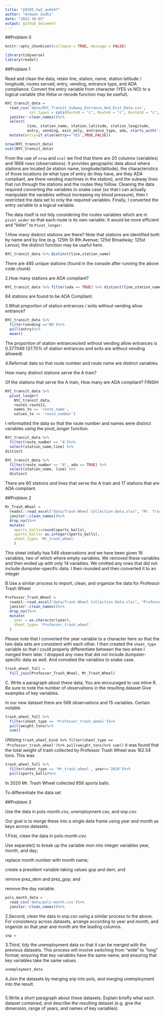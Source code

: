 ```yaml
---
title: "p8105_hw2_as6447"
author: "Armaan Sodhi"
date: "2022-10-03"
output: github_document
---
```

##Problem 0
```r
knitr::opts_chunk$set(collapse = TRUE, message = FALSE)
```

```r
library(tidyverse)
library(readxl)
```

##Problem 1

Read and clean the data; retain line, station, name, station latitude / longitude, routes served, entry, vending, entrance type, and ADA compliance. Convert the entry variable from character (YES vs NO) to a logical variable (the ifelse or recode function may be useful).

```r
NYC_transit_data = 
  read_csv('data/NYC_Transit_Subway_Entrance_And_Exit_Data.csv',
           col_types = cols(Route8 = "c", Route9 = "c", Route10 = "c", Route11 = "c")) %>%
  janitor::clean_names()%>%
  select( 
          line, station_name, station_latitude, station_longitude, 
          entry, vending, exit_only, entrance_type, ada, starts_with('route'))%>%
  mutate(entry=if_else(entry=='YES',TRUE,FALSE))

nrow(NYC_transit_data)
ncol(NYC_transit_data)
```

From the use of `nrow` and `ncol` we find that there are 20 columns (variables) and 1868 rows (observations). It provides geographic data about where stations are located (ie station name, longitude/latitude), the characteristics of those locations (ie what type of entry do they have, are they ADA compliant, are there vending machines in the station), and the subway lines that run through the stations and the routes they follow. Cleaning the data required converting the variables to snake case (so that I can actually manipulate the variables without increasing my blood pressure), then I restricted the data set to only the required variables. Finally, I converted the entry variable to a logical variable. 

The data itself is not tidy considering the routes variables which are in `pivot_wider` so that each route is its own variable. It would be more efficient and "tidier" to `Pivot_longer`.


1.How many distinct stations are there? Note that stations are identified both by name and by line (e.g. 125th St 8th Avenue; 125st Broadway; 125st Lenox); the distinct function may be useful here.
```r
NYC_transit_data %>% distinct(line,station_name)
```
There are 465 unique stations (found in the console after running the above code chunk)

2.How many stations are ADA compliant?
```r
NYC_transit_data %>% filter(ada == TRUE) %>% distinct(line,station_name)
```

84 stations are found to be ADA Compliant. 

3.What proportion of station entrances / exits without vending allow entrance?
```r
NYC_transit_data %>% 
  filter(vending =='NO')%>%
  pull(entry)%>%
  mean()
```
The proportion of station entrances/exit without vending allow entrances is 0.377049 (37.70% of station entrances and exits are without vending allowed)

4.Reformat data so that route number and route name are distinct variables. 

How many distinct stations serve the A train? 

Of the stations that serve the A train, How many are ADA compliant? FINSIH

```r
NYC_transit_data %>%
  pivot_longer(
    NYC_transit_data, 
    route1:route11,
    names_to == 'route_name',
    values_to == 'route_number')

```

I reformatted the data so that the route number and names were distinct variables using the pivot_longer function. 

```r
NYC_transit_data %>% 
  filter(route_number == "A")%>%
  select(station_name,line) %>%
distinct

NYC_transit_data %>% 
  filter(route_number == "A", ada == TRUE) %>% 
  select(station_name, line) %>% 
  distinct
```

There are 60 stations and lines that serve the A train and 17 stations that are ADA compliant.


##Problem 2

```r
Mr_Trash_Wheel = 
  readxl::read_excel("data/Trash Wheel Collection Data.xlsx", "Mr. Trash Wheel", range = "A2:N549")%>%
  janitor::clean_names()%>%
  drop_na()%>%
  mutate(
    sports_balls=round(sports_balls),
    sports_balls= as.integer(sports_balls),
    sheet_type= 'Mr_trash_wheel'
    )
```
This sheet initially has 548 observations and we have been given 16 variables, two of which where empty variables. We removed these variables
 and then ended up with only 14 variables. We omitted any rows that did not include dumpster-specific data. I then rounded and then converted it to an integer 
 
B.Use a similar process to import, clean, and organize the data for Professor Trash Wheel 
```r
Professor_Trash_Wheel = 
  readxl::read_excel("data/Trash Wheel Collection Data.xlsx", "Professor Trash Wheel", range = "A2:M96")%>%
  janitor::clean_names()%>%
  drop_na()%>%
  mutate(
    year = as.character(year),
    sheet_type= 'Professor_trash_wheel'
  )
```
Please note that I converted the year variable to a character here so that the two data sets are consistent with each other. I then created the `sheet_type` variable so that I could properly differentiate between the two when I merged them later. I dropped any rows that did not include dumpster-specific data as well. And conveted the variables to snake case.

```r
trash_wheel_full =
  full_join(Professor_Trash_Wheel, Mr_Trash_Wheel)
```

C. Write a paragraph about these data; You are encouraged to use inline R.
Be sure to note the number of observations in the resulting dataset
Give examples of key variables. 

In our new dataset there are 568 observations and 15 variables. Certain notable  

```r
trash_wheel_full %>% 
  filter(sheet_type == 'Professor_trash_wheel')%>%
  pull(weight_tons)%>%
  sum()
```
Utilizing `trash_wheel_bind %>% filter(sheet_type == 'Professor_trash_wheel')%>% pull(weight_tons)%>% sum()` it was found that the total weight of trash collected by Professor Trash Wheel was 162.54 tons. This was 
```r
trash_wheel_full %>% 
  filter(sheet_type == 'Mr_trash_wheel', year=='2020')%>%
  pull(sports_balls)%>%
```

In 2020 Mr. Trash Wheel collected 856 sports balls. 

To differentiate the data set 

##Problem 3

Use the data in pols-month.csv, unemployment.csv, and snp.csv. 

Our goal is to merge these into a single data frame using year and month as keys across datasets.

1.First, clean the data in pols-month.csv. 

Use separate() to break up the variable mon into integer variables year, month, and day; 

replace month number with month name; 

create a president variable taking values gop and dem, and 

remove prez_dem and prez_gop; and 

remove the day variable.
```r
pols_month_data = 
  read_csv('data/pols-month.csv')%>%
  janitor::clean_names()%>%
```

2.Second, clean the data in snp.csv using a similar process to the above. For consistency across datasets, arrange according to year and month, and organize so that year and month are the leading columns.
```r
snp =
```
3.Third, tidy the unemployment data so that it can be merged with the previous datasets. This process will involve switching from “wide” to “long” format; ensuring that key variables have the same name; and ensuring that key variables take the same values.
```r
unemployment_data
```

4.Join the datasets by merging snp into pols, and merging unemployment into the result.
```r

```

5.Write a short paragraph about these datasets. Explain briefly what each dataset contained, and describe the resulting dataset (e.g. give the dimension, range of years, and names of key variables).
